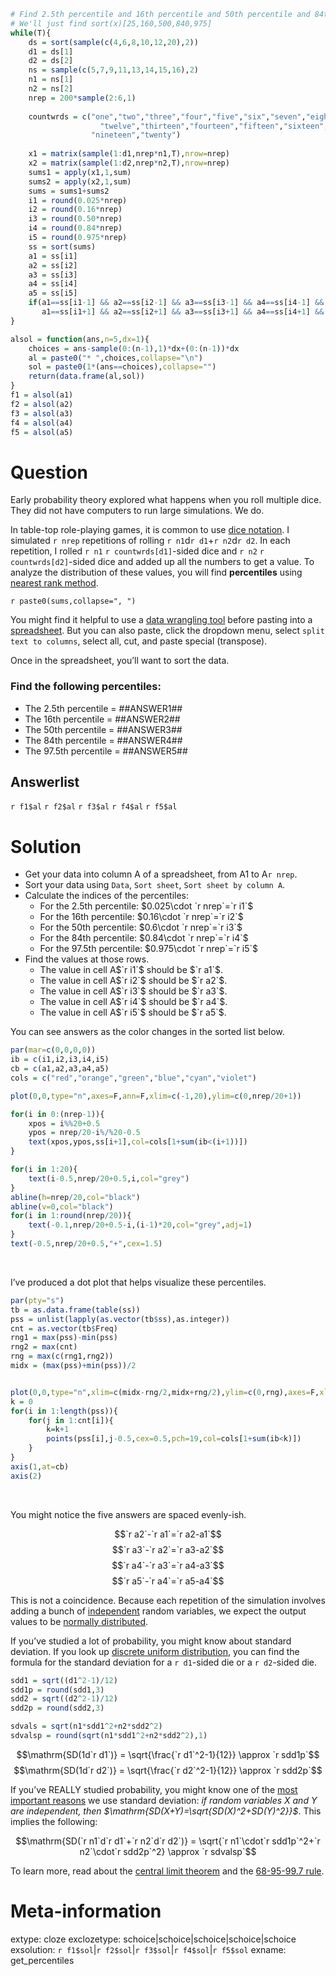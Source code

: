 ```r
# Find 2.5th percentile and 16th percentile and 50th percentile and 84th percentile and 97.5th percentile in a list of 1000 numbers.
# We'll just find sort(x)[25,160,500,840,975]
while(T){
    ds = sort(sample(c(4,6,8,10,12,20),2))
    d1 = ds[1]
    d2 = ds[2]
    ns = sample(c(5,7,9,11,13,14,15,16),2)
    n1 = ns[1]
    n2 = ns[2]
    nrep = 200*sample(2:6,1)
    
    countwrds = c("one","two","three","four","five","six","seven","eight","nine","ten","eleven",
                    "twelve","thirteen","fourteen","fifteen","sixteen","seventeen","eighteen",
                  "nineteen","twenty")
    
    x1 = matrix(sample(1:d1,nrep*n1,T),nrow=nrep)
    x2 = matrix(sample(1:d2,nrep*n2,T),nrow=nrep)
    sums1 = apply(x1,1,sum)
    sums2 = apply(x2,1,sum)
    sums = sums1+sums2
    i1 = round(0.025*nrep)
    i2 = round(0.16*nrep)
    i3 = round(0.50*nrep)
    i4 = round(0.84*nrep)
    i5 = round(0.975*nrep)
    ss = sort(sums)
    a1 = ss[i1]
    a2 = ss[i2]
    a3 = ss[i3]
    a4 = ss[i4]
    a5 = ss[i5]
    if(a1==ss[i1-1] && a2==ss[i2-1] && a3==ss[i3-1] && a4==ss[i4-1] && a5==ss[i5-1] &&
       a1==ss[i1+1] && a2==ss[i2+1] && a3==ss[i3+1] && a4==ss[i4+1] && a5==ss[i5+1] ){break}
}

alsol = function(ans,n=5,dx=1){
    choices = ans-sample(0:(n-1),1)*dx+(0:(n-1))*dx
    al = paste0("* ",choices,collapse="\n")
    sol = paste0(1*(ans==choices),collapse="")
    return(data.frame(al,sol))
}
f1 = alsol(a1)
f2 = alsol(a2)
f3 = alsol(a3)
f4 = alsol(a4)
f5 = alsol(a5)
```

Question
========

Early probability theory explored what happens when you roll multiple dice. They did not have computers to run large simulations. We do.

In table-top role-playing games, it is common to use [dice notation](https://en.wikipedia.org/wiki/Dice_notation). I simulated `r nrep` repetitions of rolling `r n1`d`r d1`+`r n2`d`r d2`. In each repetition, I rolled `r n1` `r countwrds[d1]`-sided dice and `r n2` `r countwrds[d2]`-sided dice and added up all the numbers to get a value. To analyze the distribution of these values, you will find **percentiles** using [nearest rank method](https://en.wikipedia.org/wiki/Percentile#The_nearest-rank_method).

`r paste0(sums,collapse=", ")`

You might find it helpful to use a [data wrangling tool](https://chadworley.github.io/a2/tools/data_wrangler.html) before pasting into a [spreadsheet](https://sheets.new). But you can also paste, click the dropdown menu, select `split text to columns`, select all, cut, and paste special (transpose).

Once in the spreadsheet, you'll want to sort the data.

### Find the following percentiles:

* The 2.5th percentile = ##ANSWER1##
* The 16th percentile = ##ANSWER2##
* The 50th percentile = ##ANSWER3##
* The 84th percentile = ##ANSWER4##
* The 97.5th percentile = ##ANSWER5##

Answerlist
--------

`r f1$al`
`r f2$al`
`r f3$al`
`r f4$al`
`r f5$al`

Solution
========

* Get your data into column A of a spreadsheet, from A1 to A`r nrep`.
* Sort your data using `Data`, `Sort sheet`, `Sort sheet by column A`.
* Calculate the indices of the percentiles:
    * For the 2.5th percentile: $0.025\cdot `r nrep`=`r i1`$
    * For the 16th percentile: $0.16\cdot `r nrep`=`r i2`$
    * For the 50th percentile: $0.6\cdot `r nrep`=`r i3`$
    * For the 84th percentile: $0.84\cdot `r nrep`=`r i4`$
    * For the 97.5th percentile: $0.975\cdot `r nrep`=`r i5`$
* Find the values at those rows.
    * The value in cell A$`r i1`$ should be $`r a1`$.
    * The value in cell A$`r i2`$ should be $`r a2`$.
    * The value in cell A$`r i3`$ should be $`r a3`$.
    * The value in cell A$`r i4`$ should be $`r a4`$.
    * The value in cell A$`r i5`$ should be $`r a5`$.

You can see answers as the color changes in the sorted list below.

```r
par(mar=c(0,0,0,0))
ib = c(i1,i2,i3,i4,i5)
cb = c(a1,a2,a3,a4,a5)
cols = c("red","orange","green","blue","cyan","violet")

plot(0,0,type="n",axes=F,ann=F,xlim=c(-1,20),ylim=c(0,nrep/20+1))

for(i in 0:(nrep-1)){
    xpos = i%%20+0.5
    ypos = nrep/20-i%/%20-0.5
    text(xpos,ypos,ss[i+1],col=cols[1+sum(ib<(i+1))])
}

for(i in 1:20){
    text(i-0.5,nrep/20+0.5,i,col="grey")
}
abline(h=nrep/20,col="black")
abline(v=0,col="black")
for(i in 1:round(nrep/20)){
    text(-0.1,nrep/20+0.5-i,(i-1)*20,col="grey",adj=1)
}
text(-0.5,nrep/20+0.5,"+",cex=1.5)
```
\


I've produced a dot plot that helps visualize these percentiles.

```r
par(pty="s")
tb = as.data.frame(table(ss))
pss = unlist(lapply(as.vector(tb$ss),as.integer))
cnt = as.vector(tb$Freq)
rng1 = max(pss)-min(pss)
rng2 = max(cnt)
rng = max(c(rng1,rng2))
midx = (max(pss)+min(pss))/2


plot(0,0,type="n",xlim=c(midx-rng/2,midx+rng/2),ylim=c(0,rng),axes=F,xlab="Value",ylab="Count")
k = 0
for(i in 1:length(pss)){
    for(j in 1:cnt[i]){
        k=k+1
        points(pss[i],j-0.5,cex=0.5,pch=19,col=cols[1+sum(ib<k)])
    }
}
axis(1,at=cb)
axis(2)
```
\

You might notice the five answers are spaced evenly-ish.

$$`r a2`-`r a1`=`r a2-a1`$$
$$`r a3`-`r a2`=`r a3-a2`$$
$$`r a4`-`r a3`=`r a4-a3`$$
$$`r a5`-`r a4`=`r a5-a4`$$

This is not a coincidence. Because each repetition of the simulation involves adding a bunch of [independent](https://en.wikipedia.org/wiki/Independence_(probability_theory)) random variables, we expect the output values to be [normally distributed](https://en.wikipedia.org/wiki/Normal_distribution).

If you've studied a lot of probability, you might know about standard deviation. If you look up [discrete uniform distribution](https://en.wikipedia.org/wiki/Discrete_uniform_distribution), you can find the formula for the standard deviation for a `r d1`-sided die or a `r d2`-sided die.

```r
sdd1 = sqrt((d1^2-1)/12)
sdd1p = round(sdd1,3)
sdd2 = sqrt((d2^2-1)/12)
sdd2p = round(sdd2,3)

sdvals = sqrt(n1*sdd1^2+n2*sdd2^2)
sdvalsp = round(sqrt(n1*sdd1^2+n2*sdd2^2),1)

```

$$\mathrm{SD(1d`r d1`)} = \sqrt{\frac{`r d1`^2-1}{12}} \approx `r sdd1p`$$
$$\mathrm{SD(1d`r d2`)} = \sqrt{\frac{`r d2`^2-1}{12}} \approx `r sdd2p`$$

If you've REALLY studied probability, you might know one of the [most important reasons](https://en.wikipedia.org/wiki/Algebra_of_random_variables#Variance_algebra_for_random_variables) we use standard deviation: *if random variables X and Y are independent, then  $\mathrm{SD(X+Y)=\sqrt{SD(X)^2+SD(Y)^2}}$*. This implies the following: 

$$\mathrm{SD(`r n1`d`r d1`+`r n2`d`r d2`)} = \sqrt{`r n1`\cdot`r sdd1p`^2+`r n2`\cdot`r sdd2p`^2} \approx  `r sdvalsp`$$

To learn more, read about the [central limit theorem](https://en.wikipedia.org/wiki/Central_limit_theorem) and the [68-95-99.7 rule](https://en.wikipedia.org/wiki/68%E2%80%9395%E2%80%9399.7_rule).


Meta-information
================
extype: cloze
exclozetype: schoice|schoice|schoice|schoice|schoice
exsolution: `r f1$sol`|`r f2$sol`|`r f3$sol`|`r f4$sol`|`r f5$sol`
exname: get_percentiles